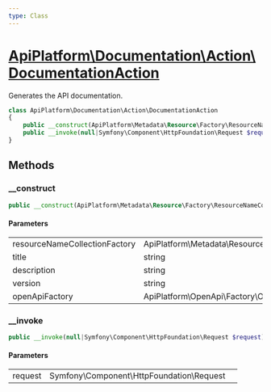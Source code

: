 ```yaml
---
type: Class
---
```


# [ApiPlatform\Documentation\Action\DocumentationAction](/docs/reference/Documentation/Action/DocumentationAction)

Generates the API documentation.


```php
class ApiPlatform\Documentation\Action\DocumentationAction
{
    public __construct(ApiPlatform\Metadata\Resource\Factory\ResourceNameCollectionFactoryInterface $resourceNameCollectionFactory, string $title, string $description, string $version, null|ApiPlatform\OpenApi\Factory\OpenApiFactoryInterface $openApiFactory)
    public __invoke(null|Symfony\Component\HttpFoundation\Request $request): ApiPlatform\Documentation\DocumentationInterface|`<a href="/docs/reference/OpenApi/OpenApi">ApiPlatform\OpenApi\OpenApi</a>`
}
```
## Methods

### __construct



```php
public __construct(ApiPlatform\Metadata\Resource\Factory\ResourceNameCollectionFactoryInterface $resourceNameCollectionFactory, string $title, string $description, string $version, null|ApiPlatform\OpenApi\Factory\OpenApiFactoryInterface $openApiFactory)
```

#### Parameters

<table><tbody>
<tr><td>resourceNameCollectionFactory</td><td>ApiPlatform\Metadata\Resource\Factory\ResourceNameCollectionFactoryInterface</td><td></td></tr><tr><td>title</td><td>string</td><td></td></tr><tr><td>description</td><td>string</td><td></td></tr><tr><td>version</td><td>string</td><td></td></tr><tr><td>openApiFactory</td><td>ApiPlatform\OpenApi\Factory\OpenApiFactoryInterface</td><td></td></tr>
</tbody>
</table>

### __invoke



```php
public __invoke(null|Symfony\Component\HttpFoundation\Request $request): ApiPlatform\Documentation\DocumentationInterface|`<a href="/docs/reference/OpenApi/OpenApi">ApiPlatform\OpenApi\OpenApi</a>`
```

#### Parameters

<table><tbody>
<tr><td>request</td><td>Symfony\Component\HttpFoundation\Request</td><td></td></tr>
</tbody>
</table>
